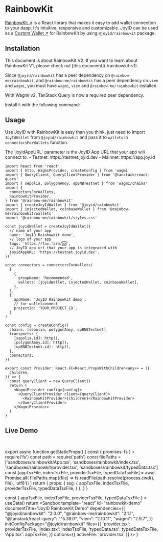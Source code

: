 # RainbowKit

[RainbowKit ↗](https://www.rainbowkit.com/) is a React library that makes it easy to add wallet connection to your dapp. It's intuitive, responsive and customizable. JoyID can be used as a [Custom Wallet ↗](https://www.rainbowkit.com/docs/custom-wallets) for RainbowKit by using `@joyid/rainbowkit` package.


## Installation

<Callout type="info">
This document is about RainbowKit V2. If you want to learn about RainbowKit V1, please check out [this document](./rainbowkit-v1).
</Callout>


Since `@joyid/rainbowkit` has a peer dependency on `@rainbow-me/rainbowkit`, and `@rainbow-me/rainbowkit` has a peer dependency on `viem` and `wagmi`, you must have `wagmi`, `viem` and `@rainbow-me/rainbowkit` installed.


<PackageManagerTabs command="install @joyid/rainbowkit @rainbow-me/rainbowkit wagmi viem" />

With Wagmi v2, TanStack Query is now a required peer dependency.

Install it with the following command:

<PackageManagerTabs command="install @tanstack/react-query" />

## Usage

Use JoyID with RainbowKit is easy than you think, just need to import `JoyIdWallet` from `@joyid/rainbowkit` and pass it to `wallets` in `connectorsForWallets` function.


<Callout type="info">
The `joyidAppURL` parameter is the JoyID App URL that your app will connect to.
  - Testnet: https://testnet.joyid.dev
  - Mainnet: https://app.joy.id
</Callout>

```tsx filename="provider.tsx" /createJoyIdWallet/
import React from 'react'
import { http, WagmiProvider, createConfig } from 'wagmi'
import { QueryClient, QueryClientProvider } from '@tanstack/react-query'
import { sepolia, polygonAmoy, opBNBTestnet } from 'wagmi/chains'
import {
  connectorsForWallets,
  RainbowKitProvider,
} from '@rainbow-me/rainbowkit'
import { createJoyIdWallet } from '@joyid/rainbowkit'
import { injectedWallet, coinbaseWallet } from '@rainbow-me/rainbowkit/wallets'
import '@rainbow-me/rainbowkit/styles.css'

const joyidWallet = createJoyIdWallet({
  // name of your app
  name: 'JoyID Rainbowkit demo',
  // logo of your app
  logo: 'https://fav.farm/🆔',
  // JoyID app url that your app is integrated with
  joyidAppURL: 'https://testnet.joyid.dev',
})

const connectors = connectorsForWallets(
  [
    {
      groupName: 'Recommended',
      wallets: [joyidWallet, injectedWallet, coinbaseWallet],
    },
  ],
  {
    appName: 'JoyID RainbowKit demo',
    // for walletconnect
    projectId: 'YOUR_PROJECT_ID',
  }
)

const config = createConfig({
  chains: [sepolia, polygonAmoy, opBNBTestnet],
  transports: {
    [sepolia.id]: http(),
    [polygonAmoy.id]: http(),
    [opBNBTestnet.id]: http(),
  },
  connectors,
})

export const Provider: React.FC<React.PropsWithChildren<any>> = ({
  children,
}) => {
  const queryClient = new QueryClient()
  return (
    <WagmiProvider config={config}>
      <QueryClientProvider client={queryClient}>
        <RainbowKitProvider>{children}</RainbowKitProvider>
      </QueryClientProvider>
    </WagmiProvider>
  )
}
```

## Live Demo

<br />


export async function getStaticProps() {
  const { promises: fs } = require('fs')
  const path = require('path')
  const filePaths = ['sandboxes/rainbowkit/App.tsx', 'sandboxes/rainbowkit/index.tsx', 'sandboxes/rainbowkit/provider.tsx', 'sandboxes/rainbowkit/typedData.tsx']
  const [appTsxFile, indexTsxFile, providerTsxFile, typedDataTsxFile] = await Promise.all(
    filePaths.map((file) => fs.readFile(path.resolve(process.cwd(), file), 'utf8'))
  )
  return {
    props: {
      ssg: {
        appTsxFile,
        indexTsxFile,
        providerTsxFile,
        typedDataTsxFile,
      }
    },
  }
}

  const { appTsxFile, indexTsxFile, providerTsxFile, typedDataTsxFile } = useData()
  return <Sandbox
    template="react"
    id="rainbowkit-demo"
    documentTitle="JoyID RainbowKit Demo"
    dependencies={{
      "@joyid/rainbowkit": "2.0.0",
      "@rainbow-me/rainbowkit": "2.1.1",
      "@tanstack/react-query": "^5.39.0",
      "viem": "2.10.11",
      "wagmi": "2.9.7",
    }}
    initConfigPackage="@joyid/rainbowkit"
    files={{
      'provider.tsx': providerTsxFile,
      'index.tsx': indexTsxFile,
      'typedData.tsx': typedDataTsxFile,
      'App.tsx': appTsxFile,
    }}
    options={{
      activeFile: 'provider.tsx'
    }}
  />
}

<ReactSandBox />
